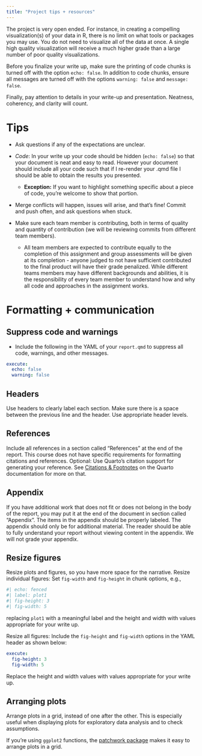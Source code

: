 ```yaml
---
title: "Project tips + resources"
---
```


The project is very open ended. For instance, in creating a compelling visualization(s) of your data in R, there is no limit on what tools or packages you may use. You do not need to visualize all of the data at once. A single high quality visualization will receive a much higher grade than a large number of poor quality visualizations.

Before you finalize your write up, make sure the printing of code chunks is turned off with the option `echo: false`. In addition to code chunks, ensure all messages are turned off with the options `warning: false` and `message: false`.

Finally, pay attention to details in your write-up and presentation. Neatness, coherency, and clarity will count.

# Tips

-   Ask questions if any of the expectations are unclear.

-   *Code*: In your write up your code should be hidden (`echo: false`) so that your document is neat and easy to read. However your document should include all your code such that if I re-render your .qmd file I should be able to obtain the results you presented.

    -   **Exception:** If you want to highlight something specific about a piece of code, you're welcome to show that portion.

-   Merge conflicts will happen, issues will arise, and that's fine! Commit and push often, and ask questions when stuck.

-   Make sure each team member is contributing, both in terms of quality and quantity of contribution (we will be reviewing commits from different team members).

    -   All team members are expected to contribute equally to the completion of this assignment and group assessments will be given at its completion - anyone judged to not have sufficient contributed to the final product will have their grade penalized. While different teams members may have different backgrounds and abilities, it is the responsibility of every team member to understand how and why all code and approaches in the assignment works.

# Formatting + communication

## Suppress code and warnings

-   Include the following in the YAML of your `report.qmd` to suppress all code, warnings, and other messages.

``` yaml
execute:
  echo: false
  warning: false
```

## Headers

Use headers to clearly label each section. Make sure there is a space between the previous line and the header. Use appropriate header levels.

## References

Include all references in a section called "References" at the end of the report. This course does not have specific requirements for formatting citations and references. Optional: Use Quarto's citation support for generating your reference. See [Citations & Footnotes](https://quarto.org/docs/authoring/footnotes-and-citations.html) on the Quarto documentation for more on that.

## Appendix

If you have additional work that does not fit or does not belong in the body of the report, you may put it at the end of the document in section called "Appendix". The items in the appendix should be properly labeled. The appendix should only be for additional material. The reader should be able to fully understand your report without viewing content in the appendix. We will not grade your appendix.

## Resize figures

Resize plots and figures, so you have more space for the narrative. Resize individual figures: Set `fig-width` and `fig-height` in chunk options, e.g.,

``` r
#| echo: fenced
#| label: plot1
#| fig-height: 3
#| fig-width: 5
```

replacing `plot1` with a meaningful label and the height and width with values appropriate for your write up.

Resize all figures: Include the `fig-height` and `fig-width` options in the YAML header as shown below:

``` yaml
execute:
  fig-height: 3
  fig-width: 5
```

Replace the height and width values with values appropriate for your write up.

## Arranging plots

Arrange plots in a grid, instead of one after the other. This is especially useful when displaying plots for exploratory data analysis and to check assumptions.

If you're using `ggplot2` functions, the [patchwork package](https://patchwork.data-imaginist.com/) makes it easy to arrange plots in a grid.
